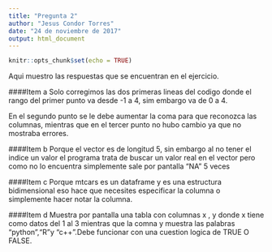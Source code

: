 ---
title: "Pregunta 2"
author: "Jesus Condor Torres"
date: "24 de noviembre de 2017"
output: html_document
---

```{r setup, include=FALSE}
knitr::opts_chunk$set(echo = TRUE)
```

Aqui muestro las respuestas que se encuentran en el ejercicio.

####Item a
Solo corregimos las dos primeras lineas del codigo donde el rango del primer punto va desde -1 a 4, sim embargo va de 0 a 4. 

En el segundo punto se le debe aumentar la coma para que reconozca las columnas, mientras que en el tercer punto no hubo cambio ya que no mostraba errores.

####Item b
Porque el vector es de longitud 5, sin embargo al no tener el indice un valor 
el programa trata de buscar un valor real en el vector pero como no lo encuentra 
simplemente sale por pantalla "NA" 5 veces

####Item c
Porque mtcars es un dataframe y es una estructura bidimensional eso hace que 
necesites especificar la columna o simplemente hacer notar la columna.

####Item d
Muestra por pantalla una tabla con columnas x , y donde x tiene como datos del 
1 al 3 mientras que la comna y muestra las palabras "python","R"y "c++".Debe 
funcionar con una cuestion logica de TRUE O FALSE.